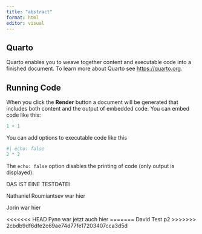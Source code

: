```yaml
---
title: "abstract"
format: html
editor: visual
---
```


## Quarto

Quarto enables you to weave together content and executable code into a finished document. To learn more about Quarto see <https://quarto.org>.

## Running Code

When you click the **Render** button a document will be generated that includes both content and the output of embedded code. You can embed code like this:

```r
1 + 1
```

You can add options to executable code like this

```r
#| echo: false
2 * 2
```

The `echo: false` option disables the printing of code (only output is displayed).

DAS IST EINE TESTDATEI

Nathaniel Roumiantsev war hier

Jorin war hier

<<<<<<< HEAD
Fynn war jetzt auch hier
=======
David Test p2
>>>>>>> 2cbdb9df6dfe2c69ae74d77fe17203407cca3d5d
